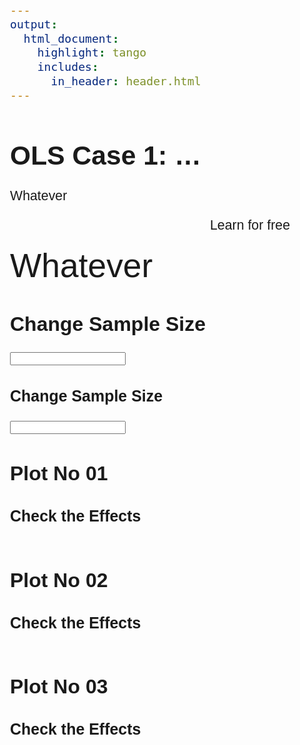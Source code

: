 ```yaml
---
output:
  html_document:
    highlight: tango
    includes:
      in_header: header.html
---
```


<!--..........................................................................-->
<!--..........................................................................-->

<style>

body{
  font-family: Helvetica;
  font-size: 16pt;
}

/* UoH logo */
.logos {
 background-color: #003f75;
 color: white;
 font-family: Arial Nova Cond Light;
 font-size: 24pt;
}



/* Slider input */
/* https://developer.mozilla.org/en-US/docs/Web/HTML/Element/input/range */
datalist {
  display: flex;
  flex-direction: column;
  justify-content: space-between;
  writing-mode: vertical-lr;
  width: 1000px;
}

input[type="range"] {
  width: 1000px;
}





.slider.slider-horizontal{
  width:400px; /* sample value - set it as you like*/
}

</style>

<!--..........................................................................-->
<!--..........................................................................-->

# OLS Case 1: ... {.tabset .tabset-pills}

<span style="text-align: right;">Whatever</span>

<p style="text-align:center;">Learn for free</p>

<div class="jumbotron text-center">

  <span style="font-size: 40pt; text-align: right">Whatever</span>

  <h2>Change Sample Size</h3>
  
  <input id="ex6" type="text" data-slider-min="0" data-slider-max="100" data-slider-step="1" data-slider-value="10"/>

</div>

<div class="jumbotron text-center">

  <h3>Change Sample Size</h3>
  
  <input id="ex6" type="text" data-slider-min="0" data-slider-max="100" data-slider-step="1" data-slider-value="10"/>

</div>

<!--
<div class="jumbotron text-center">
<span id="ex6CurrentSliderValLabel">Current Slider Value: <span id="ex6SliderVal">3</span></span>
</div>
-->

## Plot No 01

<div class="jumbotron text-center">
<h3>Check the Effects</h3>
<img src="plot_01_N1.svg" alt="" id="img01">
</div>

## Plot No 02

<div class="jumbotron text-center">
<h3>Check the Effects</h3>
<img src="plot_02_N1.svg" alt="" id="img02">
</div>

## Plot No 03

<div class="jumbotron text-center">
<h3>Check the Effects</h3>
<img src="plot_03_N1.svg" alt="" id="img03">
</div>










<!--..........................................................................-->
<!--..........................................................................--> 
<!-- THIS IS THE END --> 

<!-- Include script -->
<script src="https://cdnjs.cloudflare.com/ajax/libs/bootstrap-slider/10.0.0/bootstrap-slider.min.js"></script>
<script>

//var slider = new Slider("#ex6", {
//  tooltip: 'always'
//});

var slider = new Slider("#ex6", { tooltip: 'always' });
slider.on("slide", function(sliderValue) {
//document.getElementById("ex6SliderVal").textContent = sliderValue;
document.getElementById("img01").setAttribute("src", "plot_01_N" + sliderValue + ".svg");
document.getElementById("img02").setAttribute("src", "plot_02_N" + sliderValue + ".svg");
document.getElementById("img03").setAttribute("src", "plot_03_N" + sliderValue + ".svg");
});

</script>

